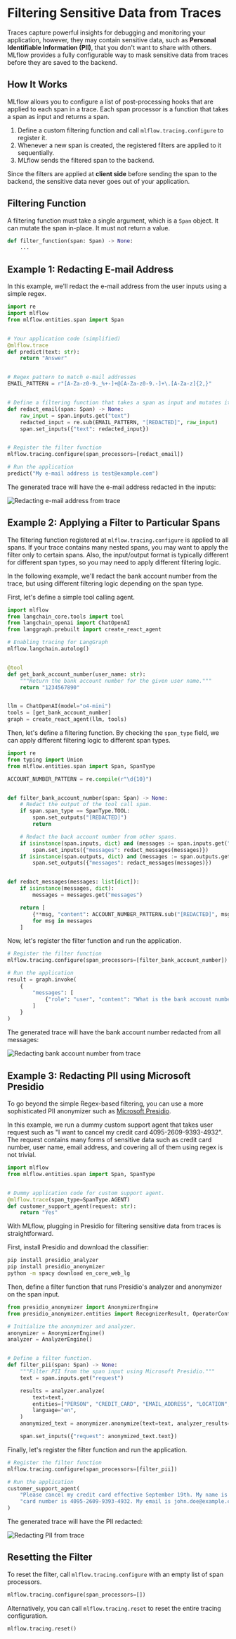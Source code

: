 
# Filtering Sensitive Data from Traces

Traces capture powerful insights for debugging and monitoring your application, however, they may contain sensitive data, such as **Personal Identifiable Information (PII)**, that you don't want to share with others. MLflow provides a fully configurable way to mask sensitive data from traces before they are saved to the backend.


## How It Works

MLflow allows you to configure a list of post-processing hooks that are applied to each span in a trace. Each span processor is a function that takes a span as input and returns a span.

1. Define a custom filtering function and call <APILink fn="mlflow.tracing.configure">`mlflow.tracing.configure`</APILink> to register it.
2. Whenever a new span is created, the registered filters are applied to it sequentially.
3. MLflow sends the filtered span to the backend.

Since the filters are applied at **client side** before sending the span to the backend, the sensitive data never goes out of your application.


## Filtering Function

A filtering function must take a single argument, which is a <APILink fn="mlflow.entities.span.Span">`Span`</APILink> object. It can mutate the span in-place. It must not return a value.

```python
def filter_function(span: Span) -> None:
    ...
```


## Example 1: Redacting E-mail Address

In this example, we'll redact the e-mail address from the user inputs using a simple regex.

```python
import re
import mlflow
from mlflow.entities.span import Span


# Your application code (simplified)
@mlflow.trace
def predict(text: str):
    return "Answer"


# Regex pattern to match e-mail addresses
EMAIL_PATTERN = r"[A-Za-z0-9._%+-]+@[A-Za-z0-9.-]+\.[A-Za-z]{2,}"


# Define a filtering function that takes a span as input and mutates it in-place.
def redact_email(span: Span) -> None:
    raw_input = span.inputs.get("text")
    redacted_input = re.sub(EMAIL_PATTERN, "[REDACTED]", raw_input)
    span.set_inputs({"text": redacted_input})


# Register the filter function
mlflow.tracing.configure(span_processors=[redact_email])

# Run the application
predict("My e-mail address is test@example.com")
```

The generated trace will have the e-mail address redacted in the inputs:

![Redacting e-mail address from trace](/images/llms/tracing/masking/pii_masking_simple.png)

## Example 2: Applying a Filter to Particular Spans

The filtering function registered at <APILink fn="mlflow.tracing.configure">`mlflow.tracing.configure`</APILink> is applied to all spans. If your trace contains many nested spans, you may want to apply the filter only to certain spans. Also, the input/output format is typically different for different span types, so you may need to apply different filtering logic.

In the following example, we'll redact the bank account number from the trace, but using different filtering logic depending on the span type.

First, let's define a simple tool calling agent.

```python
import mlflow
from langchain_core.tools import tool
from langchain_openai import ChatOpenAI
from langgraph.prebuilt import create_react_agent

# Enabling tracing for LangGraph
mlflow.langchain.autolog()


@tool
def get_bank_account_number(user_name: str):
    """Return the bank account number for the given user name."""
    return "1234567890"


llm = ChatOpenAI(model="o4-mini")
tools = [get_bank_account_number]
graph = create_react_agent(llm, tools)
```

Then, let's define a filtering function. By checking the `span_type` field, we can apply different filtering logic to different span types.

```python
import re
from typing import Union
from mlflow.entities.span import Span, SpanType

ACCOUNT_NUMBER_PATTERN = re.compile(r"\d{10}")


def filter_bank_account_number(span: Span) -> None:
    # Redact the output of the tool call span.
    if span.span_type == SpanType.TOOL:
        span.set_outputs("[REDACTED]")
        return

    # Redact the back account number from other spans.
    if isinstance(span.inputs, dict) and (messages := span.inputs.get("messages")):
        span.set_inputs({"messages": redact_messages(messages)})
    if isinstance(span.outputs, dict) and (messages := span.outputs.get("messages")):
        span.set_outputs({"messages": redact_messages(messages)})


def redact_messages(messages: list[dict]):
    if isinstance(messages, dict):
        messages = messages.get("messages")

    return [
        {**msg, "content": ACCOUNT_NUMBER_PATTERN.sub("[REDACTED]", msg["content"])}
        for msg in messages
    ]
```

Now, let's register the filter function and run the application.

```python
# Register the filter function
mlflow.tracing.configure(span_processors=[filter_bank_account_number])

# Run the application
result = graph.invoke(
    {
        "messages": [
            {"role": "user", "content": "What is the bank account number for John Doe?"}
        ]
    }
)
```

The generated trace will have the bank account number redacted from all messages:

![Redacting bank account number from trace](/images/llms/tracing/masking/pii_masking_langgraph.png)

## Example 3: Redacting PII using Microsoft Presidio

To go beyond the simple Regex-based filtering, you can use a more sophisticated PII anonymizer such as [Microsoft Presidio](https://microsoft.github.io/presidio/anonymizer/).

In this example, we run a dummy custom support agent that takes user request such as "I want to cancel my credit card 4095-2609-9393-4932". The request contains many forms of sensitive data such as credit card number, user name, email address, and covering all of them using regex is not trivial.

```python
import mlflow
from mlflow.entities.span import Span, SpanType


# Dummy application code for custom support agent.
@mlflow.trace(span_type=SpanType.AGENT)
def customer_support_agent(request: str):
    return "Yes"
```

With MLflow, plugging in Presidio for filtering sensitive data from traces is straightforward.

First, install Presidio and download the classifier:

```bash
pip install presidio_analyzer
pip install presidio_anonymizer
python -m spacy download en_core_web_lg
```

Then, define a filter function that runs Presidio's analyzer and anonymizer on the span input.

```python
from presidio_anonymizer import AnonymizerEngine
from presidio_anonymizer.entities import RecognizerResult, OperatorConfig

# Initialize the anonymizer and analyzer.
anonymizer = AnonymizerEngine()
analyzer = AnalyzerEngine()


# Define a filter function.
def filter_pii(span: Span) -> None:
    """Filter PII from the span input using Microsoft Presidio."""
    text = span.inputs.get("request")

    results = analyzer.analyze(
        text=text,
        entities=["PERSON", "CREDIT_CARD", "EMAIL_ADDRESS", "LOCATION", "DATE_TIME"],
        language="en",
    )
    anonymized_text = anonymizer.anonymize(text=text, analyzer_results=results)

    span.set_inputs({"request": anonymized_text.text})
```

Finally, let's register the filter function and run the application.

```python
# Register the filter function
mlflow.tracing.configure(span_processors=[filter_pii])

# Run the application
customer_support_agent(
    "Please cancel my credit card effective September 19th. My name is John Doe and my credit "
    "card number is 4095-2609-9393-4932. My email is john.doe@example.com and I live in Amsterdam."
)
```

The generated trace will have the PII redacted:

![Redacting PII from trace](/images/llms/tracing/masking/pii_masking_presidio.png)

## Resetting the Filter

To reset the filter, call <APILink fn="mlflow.tracing.configure">`mlflow.tracing.configure`</APILink> with an empty list of span processors.

```python
mlflow.tracing.configure(span_processors=[])
```

Alternatively, you can call <APILink fn="mlflow.tracing.reset">`mlflow.tracing.reset`</APILink> to reset the entire tracing configuration.

```python
mlflow.tracing.reset()
```


